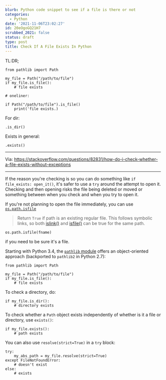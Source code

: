 ```yaml
---
blurb: Python code snippet to see if a file is there or not
categories:
  - Python
date: '2021-11-06T23:02:27'
id: 20eOgoGQ21H7
scrubbed_2021: false
status: draft
type: post
title: Check If A File Exists In Python
---
```


TL:DR;

    from pathlib import Path
    
    my_file = Path("/path/to/file")
    if my_file.is_file():
        # file exists
    
    # oneliner:
    
    if Path("/path/to/file").is_file()
        print('file exists.)
        
For dir:

    .is_dir()

Exists in general:

    .exists()

        


---


Via: https://stackoverflow.com/questions/82831/how-do-i-check-whether-a-file-exists-without-exceptions

--------------------------------------------------------------------------------

If the reason you're checking is so you can do something like `if file_exists: open_it()`, it's safer to use a `try` around the attempt to open it. Checking and then opening risks the file being deleted or moved or something between when you check and when you try to open it.

If you're not planning to open the file immediately, you can use [`os.path.isfile`][1]

> Return `True` if path is an existing regular file. This follows symbolic links, so both [islink()][2] and [isfile()][1] can be true for the same path.

    os.path.isfile(fname) 

if you need to be sure it's a file.

Starting with Python 3.4, the [`pathlib` module][3] offers an object-oriented approach (backported to `pathlib2` in Python 2.7):

    from pathlib import Path
    
    my_file = Path("/path/to/file")
    if my_file.is_file():
        # file exists

To check a directory, do:

    if my_file.is_dir():
        # directory exists

To check whether a `Path` object exists independently of whether is it a file or directory, use `exists()`:

    if my_file.exists():
        # path exists

You can also use `resolve(strict=True)` in a `try` block:

    try:
        my_abs_path = my_file.resolve(strict=True)
    except FileNotFoundError:
        # doesn't exist
    else:
        # exists



[1]:https://docs.python.org/2/library/os.path.html#os.path.isfile
[2]:https://docs.python.org/2/library/os.path.html#os.path.islink
[3]:https://docs.python.org/3/library/pathlib.html#pathlib.Path.is_file
